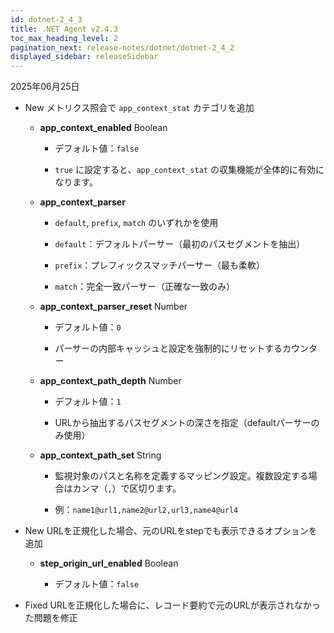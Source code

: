 ```yaml
---
id: dotnet-2_4_3
title: .NET Agent v2.4.3
toc_max_heading_level: 2
pagination_next: release-notes/dotnet/dotnet-2_4_2
displayed_sidebar: releaseSidebar
---
```


2025年06月25日

- <Status priority='1'>New</Status> メトリクス照会で `app_context_stat` カテゴリを追加

    * **app_context_enabled** <span class='type'>Boolean</span> 

        * デフォルト値：`false`

        * `true` に設定すると、`app_context_stat` の収集機能が全体的に有効になります。
    
    * **app_context_parser**
    
        * `default`, `prefix`, `match` のいずれかを使用

        * `default`：デフォルトパーサー（最初のパスセグメントを抽出）

        * `prefix`：プレフィックスマッチパーサー（最も柔軟）

        * `match`：完全一致パーサー（正確な一致のみ）
    
    * **app_context_parser_reset** <span class='type'>Number</span> 
    
        * デフォルト値：`0`

        * パーサーの内部キャッシュと設定を強制的にリセットするカウンター
    
    * **app_context_path_depth** <span class='type'>Number</span> 
    
        * デフォルト値：`1`

        * URLから抽出するパスセグメントの深さを指定（defaultパーサーのみ使用）

    * **app_context_path_set** <span class='type'>String</span> 

        * 監視対象のパスと名称を定義するマッピング設定。複数設定する場合はカンマ（`,`）で区切ります。

        * 例：`name1@url1,name2@url2,url3,name4@url4`

- <Status priority='1'>New</Status> URLを正規化した場合、元のURLをstepでも表示できるオプションを追加

    * **step_origin_url_enabled** <span class='type'>Boolean</span> 

        * デフォルト値：`false`

- <Status priority='0'>Fixed</Status> URLを正規化した場合に、レコード要約で元のURLが表示されなかった問題を修正


<DownloadAgent />